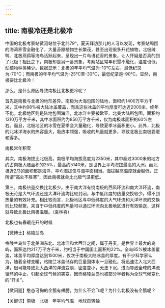 ```yaml
---
---
---
```

title: 南极冷还是北极冷
---




中国的北极考察站黄河站位于北纬79°，夏天拜访那儿的人可以发现，考察站周围的海湾积雪全融化了，大量苔原植物生长繁茂，甚至出现很多开花植物，北极绒鸭、北极燕鸥等海鸟活跃起来，呈现出一片鸟语花香的景象，让人怀疑是否真的到了北极！相比之下，南极却是另一番景象，考察站区常年积雪不融化，温度也低，动植物种类稀少。数据显示：北极的年平均气温为-10℃左右，最低纪录为-70℃；而南极的年平均气温为-25℃至-30℃，最低纪录是-90℃。显然，南极要比北极冷！

那么，是什么原因导致南极比北极更冷呢？

首先是南极与北极的地形差异。南极为大海包围的陆地，面积约1400万平方千米，其中约98%被大陆冰盖覆盖，而且这些冰盖的平均厚度可达近2000米，终年不化。北极地区则是陆地包围海洋，北冰洋主要被欧亚、北美大陆所包围，面积约1310万平方千米，其中冰面积约为850万平方千米，仅为南极冰面积的60%左右。而且，北极地区的冰雪在夏季会大量融化，导致夏季冰面积更小。此外，北极的北冰洋海水的热容量大，吸热本领强，吸收的热量就更多，导致北极比南极要暖和得多。

南极常年积雪



其次，南极海拔比北极高。南极平均海拔高度为2350米，其中超过3000米的地方约占南极大陆面积的25%，最高约5140米，是世界上平均海拔最高的大洲。而北极近2/3的面积都是海洋，平均海拔仅与海平面相当。海拔越高温度就会越低，正所谓“高处不胜寒”，因此南极就会比北极气温更低。

第三，南极热量交换比北极少。由于南大洋有绕南极的西风环流和南大洋环流，南极无论是大气环流还是大洋环流均比较封闭，与中低纬度的热量交换较少，得不到热量的有效补充。相比较而言，北极地区与中低纬度的大气环流和大洋环流的交换则比较频繁，来自于中低纬度的热量可以通过环流向北极地区进行有效输送，这样就导致北极比南极温暖。（袁林喜）

北极也有春暖花开的时候





【微博士】格陵兰岛

格陵兰岛位于北美洲东北、北冰洋和大西洋之间，属于丹麦，是世界上最大的岛屿，面积达约217万平方千米，约相当于中国国土面积的22%。全岛85%被冰盖覆盖，冰盖平均厚度达到1500米，仅次于南极大陆冰盖的厚度。有不少科学家认为，随着全球变暖，格陵兰冰盖储存的巨量固体水一旦融化，将迅速注入北大西洋，很可能导致北大西洋的洋流变淡，密度变小，无法下沉，进而导致全球的洋流循环的中止，引起全球气候的突变，因而格陵兰岛也被部分学者称为全球气候变化的“开关”。

【微问题】憨态可掬的企鹅有翅膀，为什么不会飞呢？为什么北极没有企鹅呢？

【关键词】南极　北极　年平均气温　地球自转轴